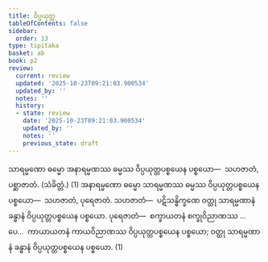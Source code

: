 ```yaml
---
title: ဝိပ္ပယုတ္တ
tableOfContents: false
sidebar:
  order: 13
type: tipitaka
basket: ab
book: p2
review:
  current: review
  updated: '2025-10-23T09:21:03.900534'
  updated_by: ''
  notes: ''
  history:
  - state: review
    date: '2025-10-23T09:21:03.900534'
    updated_by: ''
    notes: ''
    previous_state: draft
---
```



<ReviewStatus review={frontmatter.review} showDetails={true} />

<HypothesisAnnotation frontmatter={frontmatter} />

<DynamicBreadcrumb />

<Division number="40" book="p2" e="ch" v="38" p="311">

<Paragraph number="2401" book="p2">
သာရမ္မဏော ဓမ္မော အနာရမ္မဏဿ ဓမ္မဿ ဝိပ္ပယုတ္တပစ္စယေန ပစ္စယော—  သဟဇာတံ, ပစ္ဆာဇာတံ. (သံခိတ္တံ.) (1)
</Paragraph>

<Paragraph number="2402" book="p2">
အနာရမ္မဏော ဓမ္မော သာရမ္မဏဿ ဓမ္မဿ ဝိပ္ပယုတ္တပစ္စယေန ပစ္စယော—  သဟဇာတံ, ပုရေဇာတံ. <Emphasis>သဟဇာတံ</Emphasis>—  ပဋိသန္ဓိက္ခဏေ ဝတ္ထု သာရမ္မဏာနံ ခန္ဓာနံ ဝိပ္ပယုတ္တပစ္စယေန ပစ္စယော. <Emphasis>ပုရေဇာတံ</Emphasis>—  စက္ခာယတနံ စက္ခုဝိညာဏဿ …ပေ…  ကာယာယတနံ ကာယဝိညာဏဿ ဝိပ္ပယုတ္တပစ္စယေန ပစ္စယော; ဝတ္ထု သာရမ္မဏာနံ ခန္ဓာနံ ဝိပ္ပယုတ္တပစ္စယေန ပစ္စယော. (1)
</Paragraph>
</Division>